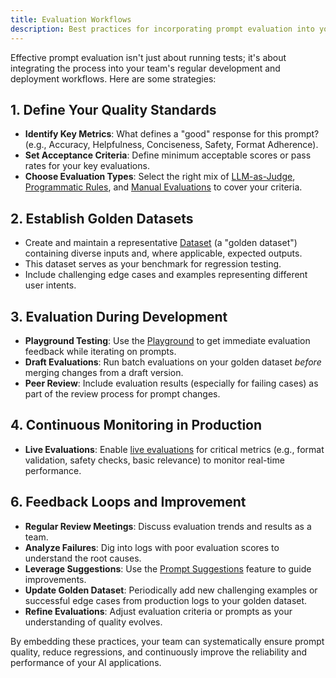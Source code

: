 ```yaml
---
title: Evaluation Workflows
description: Best practices for incorporating prompt evaluation into your team's development lifecycle.
---
```


Effective prompt evaluation isn't just about running tests; it's about integrating the process into your team's regular development and deployment workflows. Here are some strategies:

## 1. Define Your Quality Standards

- **Identify Key Metrics**: What defines a "good" response for this prompt? (e.g., Accuracy, Helpfulness, Conciseness, Safety, Format Adherence).
- **Set Acceptance Criteria**: Define minimum acceptable scores or pass rates for your key evaluations.
- **Choose Evaluation Types**: Select the right mix of [LLM-as-Judge](/guides/evaluations/llm_as_judge_evaluations), [Programmatic Rules](/guides/evaluations/programmatic_rules), and [Manual Evaluations](/guides/evaluations/manual_evaluations) to cover your criteria.

## 2. Establish Golden Datasets

- Create and maintain a representative [Dataset](/guides/datasets/overview) (a "golden dataset") containing diverse inputs and, where applicable, expected outputs.
- This dataset serves as your benchmark for regression testing.
- Include challenging edge cases and examples representing different user intents.

## 3. Evaluation During Development

- **Playground Testing**: Use the [Playground](/guides/prompt-manager/playground) to get immediate evaluation feedback while iterating on prompts.
- **Draft Evaluations**: Run batch evaluations on your golden dataset _before_ merging changes from a draft version.
- **Peer Review**: Include evaluation results (especially for failing cases) as part of the review process for prompt changes.

## 4. Continuous Monitoring in Production

- **Live Evaluations**: Enable [live evaluations](/guides/evaluations/running-evaluations#running-evaluations-continuously-live-mode--ongoing) for critical metrics (e.g., format validation, safety checks, basic relevance) to monitor real-time performance.

## 6. Feedback Loops and Improvement

- **Regular Review Meetings**: Discuss evaluation trends and results as a team.
- **Analyze Failures**: Dig into logs with poor evaluation scores to understand the root causes.
- **Leverage Suggestions**: Use the [Prompt Suggestions](/guides/evaluations/prompt-suggestions) feature to guide improvements.
- **Update Golden Dataset**: Periodically add new challenging examples or successful edge cases from production logs to your golden dataset.
- **Refine Evaluations**: Adjust evaluation criteria or prompts as your understanding of quality evolves.

By embedding these practices, your team can systematically ensure prompt quality, reduce regressions, and continuously improve the reliability and performance of your AI applications.
